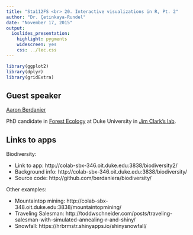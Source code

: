 ```yaml
---
title: "Sta112FS <br> 20. Interactive visualizations in R, Pt. 2"
author: "Dr. Çetinkaya-Rundel"
date: "November 17, 2015"
output:
  ioslides_presentation:
    highlight: pygments
    widescreen: yes
    css: ../lec.css
---
```


```r
library(ggplot2)
library(dplyr)
library(gridExtra)
```

## Guest speaker

[Aaron Berdanier](http://people.duke.edu/~abb30/)

PhD candidate in [Forest Ecology](http://sites.duke.edu/upecology/) at Duke University in [Jim Clark's lab](https://sites.nicholas.duke.edu/clarklab/).

## Links to apps

Biodiversity:

- Link to app: http://colab-sbx-346.oit.duke.edu:3838/biodiversity2/
- Background info: http://colab-sbx-346.oit.duke.edu:3838/biodiversity/
- Source code: http://github.com/berdaniera/biodiversity/

Other examples:

- Mountaintop mining: http://colab-sbx-348.oit.duke.edu:3838/mountaintopmining/
- Traveling Salesman: http://toddwschneider.com/posts/traveling-salesman-with-simulated-annealing-r-and-shiny/
- Snowfall: https://hrbrmstr.shinyapps.io/shinysnowfall/
